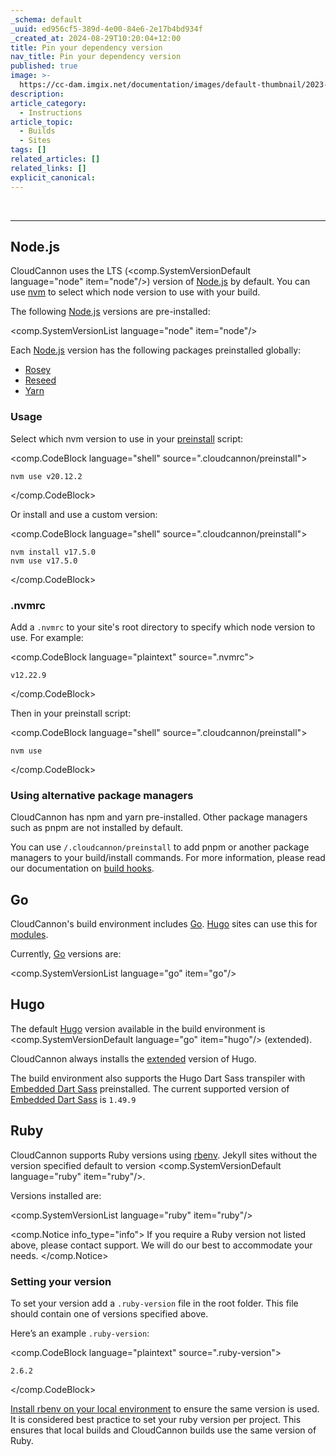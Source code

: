 ```yaml
---
_schema: default
_uuid: ed956cf5-389d-4e00-84e6-2e17b4bd934f
_created_at: 2024-08-29T10:20:04+12:00
title: Pin your dependency version
nav_title: Pin your dependency version
published: true
image: >-
  https://cc-dam.imgix.net/documentation/images/default-thumbnail/2023-Q4/CloudCannon-Documentation-Thumbnail.png
description:
article_category:
  - Instructions
article_topic:
  - Builds
  - Sites
tags: []
related_articles: []
related_links: []
explicit_canonical:
---
```

&nbsp;

---

## Node.js

CloudCannon uses the LTS (<comp.SystemVersionDefault language="node" item="node"/>) version of [Node.js](https://nodejs.org/) by default. You can use [nvm](https://github.com/nvm-sh/nvm/blob/master/README.md) to select which node version to use with your build.

The following [Node.js](https://nodejs.org/) versions are pre-installed:

<comp.SystemVersionList language="node" item="node"/>

Each [Node.js](https://nodejs.org/) version has the following packages preinstalled globally:

* [Rosey](https://www.npmjs.com/package/rosey)
* [Reseed](https://www.npmjs.com/package/reseed)
* [Yarn](https://classic.yarnpkg.com/lang/en/)

### Usage

Select which nvm version to use in your [preinstall](/documentation/articles/extending-your-build-process-with-hooks/) script:

<comp.CodeBlock language="shell" source=".cloudcannon/preinstall">
```
nvm use v20.12.2
```
</comp.CodeBlock>

Or install and use a custom version:

<comp.CodeBlock language="shell" source=".cloudcannon/preinstall">
```
nvm install v17.5.0
nvm use v17.5.0
```
</comp.CodeBlock>

### .nvmrc

Add a `.nvmrc` to your site's root directory to specify which node version to use. For example:

<comp.CodeBlock language="plaintext" source=".nvmrc">
```
v12.22.9
```
</comp.CodeBlock>

Then in your preinstall script:

<comp.CodeBlock language="shell" source=".cloudcannon/preinstall">
```
nvm use
```
</comp.CodeBlock>

### Using alternative package managers

CloudCannon has npm and yarn pre-installed. Other package managers such as pnpm are not installed by default.

You can use `/.cloudcannon/preinstall` to add pnpm or another package managers to your build/install commands. For more information, please read our documentation on [build hooks](/documentation/articles/extending-your-build-process-with-hooks/#preinstall).

## Go

CloudCannon's build environment includes [Go](https://go.dev/). [Hugo](https://gohugo.io/) sites can use this for [modules](https://gohugo.io/hugo-modules/).

Currently, [Go](https://go.dev/) versions are:

<comp.SystemVersionList language="go" item="go"/>

## Hugo

The default [Hugo](https://gohugo.io/) version available in the build environment is <comp.SystemVersionDefault language="go" item="hugo"/> (extended).

CloudCannon always installs the [extended](https://gohugo.io/installation/linux/#editions) version of Hugo.

The build environment also supports the Hugo Dart Sass transpiler with [Embedded Dart Sass](https://github.com/sass/dart-sass-embedded) preinstalled. The current supported version of [Embedded Dart Sass](https://github.com/sass/dart-sass-embedded) is `1.49.9`

## Ruby

CloudCannon supports Ruby versions using [rbenv](https://github.com/rbenv/rbenv). Jekyll sites without the version specified default to version <comp.SystemVersionDefault language="ruby" item="ruby"/>.

Versions installed are:

<comp.SystemVersionList language="ruby" item="ruby"/>

<comp.Notice info_type="info">
  If you require a Ruby version not listed above, please contact support. We will do our best to accommodate your needs.
</comp.Notice>

### Setting your version

To set your version add a `.ruby-version` file in the root folder. This file should contain one of versions specified above.

Here’s an example `.ruby-version`:

<comp.CodeBlock language="plaintext" source=".ruby-version">
```
2.6.2
```
</comp.CodeBlock>

[Install rbenv on your local environment](https://github.com/rbenv/rbenv#installation) to ensure the same version is used. It is considered best practice to set your ruby version per project. This ensures that local builds and CloudCannon builds use the same version of Ruby.